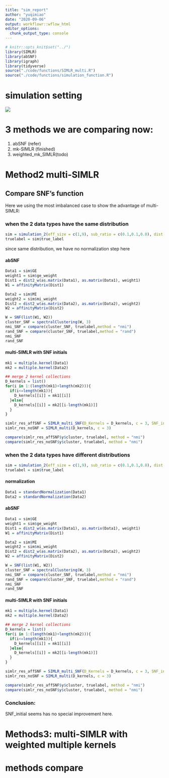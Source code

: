 ```yaml
---
title: "sim_report"
author: "yuqimiao"
date: "2020-09-06"
output: workflowr::wflow_html
editor_options:
  chunk_output_type: console
---
```


```r
# knitr::opts_knit$set("../")
library(SIMLR)
library(abSNF)
library(igraph)
library(tidyverse)
source("./code/functions/SIMLR_multi.R")
source("./code/functions/simulation_function.R")
```

# simulation setting

![](Simulation_setting .jpeg)

# 3 methods we are comparing now:

1. abSNF (refer)
2. mk-SIMLR (finished)
3. weighted_mk_SIMLR(todo)

# Method2 multi-SIMLR
## Compare SNF's function

Here we using the most imbalanced case to show the advantage of multi-SIMLR:

### when the 2 data types have the same distribution 
```r
sim = simulation_2(eff_size = c(1,9), sub_ratio = c(0.1,0.1,0.8), dist = c("norm", "norm"),sigma = 5)
truelabel = sim$true_label
```

since same distribution, we have no normalization step here

#### abSNF 

```r
Data1 = sim$GE
weight1 = sim$ge_weight
Dist1 = dist2_w(as.matrix(Data1), as.matrix(Data1), weight1)
W1 = affinityMatrix(Dist1)

Data2 = sim$MI
weight2 = sim$mi_weight
Dist2 = dist2_w(as.matrix(Data2), as.matrix(Data2), weight2)
W2 = affinityMatrix(Dist2)

W = SNF(list(W1, W2))
cluster_SNF = spectralClustering(W, 3)
nmi_SNF = compare(cluster_SNF, truelabel,method = "nmi")
rand_SNF = compare(cluster_SNF, truelabel,method = "rand")
nmi_SNF
rand_SNF
```

  
#### multi-SIMLR with SNF initials

```r
mk1 = multiple.kernel(Data1)
mk2 = multiple.kernel(Data2)

## merge 2 kernel collections
D_kernels = list()
for(i in 1:(length(mk1)+length(mk2))){
  if(i<=length(mk1)){
    D_kernels[[i]] = mk1[[i]]
  }else{
    D_kernels[[i]] = mk2[[i-length(mk1)]]
  }
}

simlr_res_affSNF = SIMLR_multi_SNF(D_Kernels = D_kernels, c = 3, SNF_init = W)
simlr_res_noSNF = SIMLR_multi(D_kernels, c = 3)
```

```r
compare(simlr_res_affSNF$y$cluster, truelabel, method = "nmi")
compare(simlr_res_noSNF$y$cluster, truelabel, method = "nmi")
```


### when the 2 data types have different distributions
```r
sim = simulation_2(eff_size = c(1,9), sub_ratio = c(0.1,0.1,0.8), dist = c("norm", "logit"),sigma = 5)
truelabel = sim$true_label
```

#### normalization

```r
Data1 = standardNormalization(Data1)
Data2 = standardNormalization(Data2)
```


#### abSNF 

```r
Data1 = sim$GE
weight1 = sim$ge_weight
Dist1 = dist2_w(as.matrix(Data1), as.matrix(Data1), weight1)
W1 = affinityMatrix(Dist1)

Data2 = sim$MI
weight2 = sim$mi_weight
Dist2 = dist2_w(as.matrix(Data2), as.matrix(Data2), weight2)
W2 = affinityMatrix(Dist2)

W = SNF(list(W1, W2))
cluster_SNF = spectralClustering(W, 3)
nmi_SNF = compare(cluster_SNF, truelabel,method = "nmi")
rand_SNF = compare(cluster_SNF, truelabel,method = "rand")
nmi_SNF
rand_SNF
```

  
#### multi-SIMLR with SNF initials

```r
mk1 = multiple.kernel(Data1)
mk2 = multiple.kernel(Data2)

## merge 2 kernel collections
D_kernels = list()
for(i in 1:(length(mk1)+length(mk2))){
  if(i<=length(mk1)){
    D_kernels[[i]] = mk1[[i]]
  }else{
    D_kernels[[i]] = mk2[[i-length(mk1)]]
  }
}

simlr_res_affSNF = SIMLR_multi_SNF(D_Kernels = D_kernels, c = 3, SNF_init = W)
simlr_res_noSNF = SIMLR_multi(D_kernels, c = 3)
```

```r
compare(simlr_res_affSNF$y$cluster, truelabel, method = "nmi")
compare(simlr_res_noSNF$y$cluster, truelabel, method = "nmi")
```

### Conclusion:
SNF_initial seems has no special improvement here.
 
# Methods3: multi-SIMLR with weighted multiple kernels


# methods compare 

